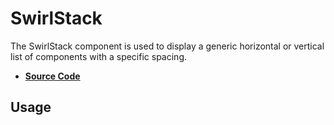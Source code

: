 
<Meta title="Components/SwirlStack" />

# SwirlStack

The SwirlStack component is used to display a generic horizontal or vertical
list of components with a specific spacing.

- **[Source Code](https://github.com/flip-corp/swirl/tree/main/packages/swirl-components/src/components/swirl-stack)**

## Usage

<Canvas of={Stories.SwirlStack} sourceState="shown"></Canvas>

<Controls of={Stories.SwirlStack} />
